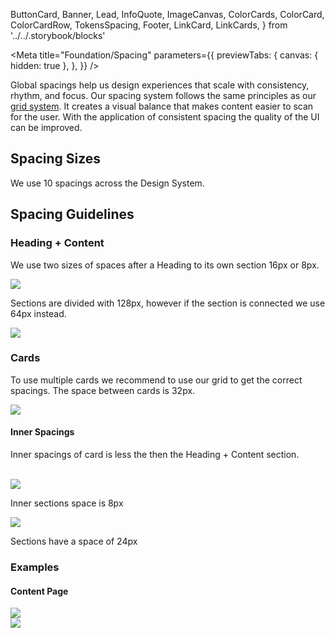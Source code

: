   ButtonCard,
  Banner,
  Lead,
  InfoQuote,
  ImageCanvas,
  ColorCards,
  ColorCard,
  ColorCardRow,
  TokensSpacing,
  Footer,
  LinkCard,
  LinkCards,
} from '../../.storybook/blocks'

<Meta
  title="Foundation/Spacing"
  parameters={{
    previewTabs: {
      canvas: { hidden: true },
    },
  }}
/>

<Banner label="Spacing" section="Foundation" color="purple" puzzle />

<Lead>
  Global spacings help us design experiences that scale with consistency, rhythm, and focus. Our spacing system follows
  the same principles as our <a href="?path=/docs/foundation-grid-overview--page#grid">grid system</a>. It creates a
  visual balance that makes content easier to scan for the user. With the application of consistent spacing the quality
  of the UI can be improved.
</Lead>

## Spacing Sizes

We use 10 spacings across the Design System.

<TokensSpacing />

## Spacing Guidelines

### Heading + Content

We use two sizes of spaces after a Heading to its own section 16px or 8px.


<ImageCanvas size="large">
  <img loading="lazy" src={SpacingHeadings} />
</ImageCanvas>

Sections are divided with 128px, however if the section is connected we use 64px instead.


<ImageCanvas size="large">
  <img loading="lazy" src={Sections} />
</ImageCanvas>

### Cards

To use multiple cards we recommend to use our grid to get the correct spacings. The space between cards is 32px.


<ImageCanvas size="large">
  <img loading="lazy" src={CardLayout} />
</ImageCanvas>

#### Inner Spacings

Inner spacings of card is less the then the Heading + Content section.


<br />
<div className="columns">
  <div className="column is-6">
    <img loading="lazy" src={Card1} />
    <p>Inner sections space is 8px</p>
  </div>
  <div className="column is-6">
    <img loading="lazy" src={Card2} />
    <p>Sections have a space of 24px</p>
  </div>
</div>

### Examples

#### Content Page


<ImageCanvas size="large">
  <img loading="lazy" src={ContentPage1} />
</ImageCanvas>

<br />

<ImageCanvas size="large">
  <img loading="lazy" src={ContentPage2} />
</ImageCanvas>

<Footer>
  <LinkCards>
    <LinkCard
      pageTitle="CSS Utilities/Spacing/Margin"
      description="Determines the space around an element"
    />
    <LinkCard
      pageTitle="CSS Utilities/Spacing/Padding"
      description="Determines the space between the content and its border"
    />
  </LinkCards>
</Footer>
